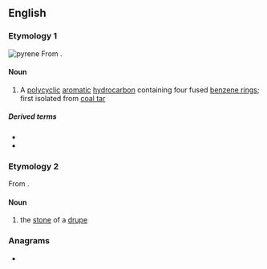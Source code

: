 {{also|pyrène}}
==English==
{{wikipedia}}

===Etymology 1===
[[File:Pyrene.svg|thumb|pyrene]]
From {{confix|pyr|ene|lang=en}}.

====Noun====
{{en-noun}}

# {{lb|en|chemistry}} A [[polycyclic]] [[aromatic]] [[hydrocarbon]] containing four fused [[benzene ring]]s; first isolated from [[coal tar]]

=====Derived terms=====
* {{l|en|polypyrene}}
* {{l|en|pyrenic}}

===Etymology 2===
From {{etyl|grc|en}} {{m|grc|πυρήν||fruit stone}}.

====Noun====
{{en-noun}}

# {{lb|en|botany}} the [[stone]] of a [[drupe]]

===Anagrams===
* {{anagrams|en|repyne}}
